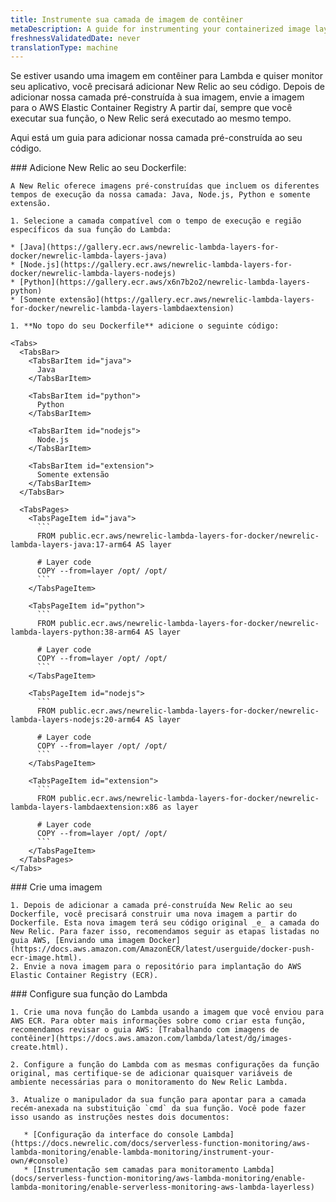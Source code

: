 ```yaml
---
title: Instrumente sua camada de imagem de contêiner
metaDescription: A guide for instrumenting your containerized image layer with New Relic.
freshnessValidatedDate: never
translationType: machine
---
```


Se estiver usando uma imagem em contêiner para Lambda e quiser monitor seu aplicativo, você precisará adicionar New Relic ao seu código. Depois de adicionar nossa camada pré-construída à sua imagem, envie a imagem para o AWS Elastic Container Registry A partir daí, sempre que você executar sua função, o New Relic será executado ao mesmo tempo.

Aqui está um guia para adicionar nossa camada pré-construída ao seu código.

<Steps>
  <Step>
    ### Adicione New Relic ao seu Dockerfile:

    A New Relic oferece imagens pré-construídas que incluem os diferentes tempos de execução da nossa camada: Java, Node.js, Python e somente extensão.

    1. Selecione a camada compatível com o tempo de execução e região específicos da sua função do Lambda:

    * [Java](https://gallery.ecr.aws/newrelic-lambda-layers-for-docker/newrelic-lambda-layers-java)
    * [Node.js](https://gallery.ecr.aws/newrelic-lambda-layers-for-docker/newrelic-lambda-layers-nodejs)
    * [Python](https://gallery.ecr.aws/x6n7b2o2/newrelic-lambda-layers-python)
    * [Somente extensão](https://gallery.ecr.aws/newrelic-lambda-layers-for-docker/newrelic-lambda-layers-lambdaextension)

    1. **No topo do seu Dockerfile** adicione o seguinte código:

    <Tabs>
      <TabsBar>
        <TabsBarItem id="java">
          Java
        </TabsBarItem>

        <TabsBarItem id="python">
          Python
        </TabsBarItem>

        <TabsBarItem id="nodejs">
          Node.js
        </TabsBarItem>

        <TabsBarItem id="extension">
          Somente extensão
        </TabsBarItem>
      </TabsBar>

      <TabsPages>
        <TabsPageItem id="java">
          ```
          FROM public.ecr.aws/newrelic-lambda-layers-for-docker/newrelic-lambda-layers-java:17-arm64 AS layer

          # Layer code
          COPY --from=layer /opt/ /opt/
          ```
        </TabsPageItem>

        <TabsPageItem id="python">
          ```
          FROM public.ecr.aws/newrelic-lambda-layers-for-docker/newrelic-lambda-layers-python:38-arm64 AS layer

          # Layer code
          COPY --from=layer /opt/ /opt/
          ```
        </TabsPageItem>

        <TabsPageItem id="nodejs">
          ```
          FROM public.ecr.aws/newrelic-lambda-layers-for-docker/newrelic-lambda-layers-nodejs:20-arm64 AS layer

          # Layer code
          COPY --from=layer /opt/ /opt/
          ```
        </TabsPageItem>

        <TabsPageItem id="extension">
          ```
          FROM public.ecr.aws/newrelic-lambda-layers-for-docker/newrelic-lambda-layers-lambdaextension:x86 as layer

          # Layer code
          COPY --from=layer /opt/ /opt/
          ```
        </TabsPageItem>
      </TabsPages>
    </Tabs>
  </Step>

  <Step>
    ### Crie uma imagem

    1. Depois de adicionar a camada pré-construída New Relic ao seu Dockerfile, você precisará construir uma nova imagem a partir do Dockerfile. Esta nova imagem terá seu código original _e_ a camada do New Relic. Para fazer isso, recomendamos seguir as etapas listadas no guia AWS, [Enviando uma imagem Docker](https://docs.aws.amazon.com/AmazonECR/latest/userguide/docker-push-ecr-image.html).
    2. Envie a nova imagem para o repositório para implantação do AWS Elastic Container Registry (ECR).
  </Step>

  <Step>
    ### Configure sua função do Lambda

    1. Crie uma nova função do Lambda usando a imagem que você enviou para AWS ECR. Para obter mais informações sobre como criar esta função, recomendamos revisar o guia AWS: [Trabalhando com imagens de contêiner](https://docs.aws.amazon.com/lambda/latest/dg/images-create.html).

    2. Configure a função do Lambda com as mesmas configurações da função original, mas certifique-se de adicionar quaisquer variáveis de ambiente necessárias para o monitoramento do New Relic Lambda.

    3. Atualize o manipulador da sua função para apontar para a camada recém-anexada na substituição `cmd` da sua função. Você pode fazer isso usando as instruções nestes dois documentos:

       * [Configuração da interface do console Lambda](https://docs.newrelic.com/docs/serverless-function-monitoring/aws-lambda-monitoring/enable-lambda-monitoring/instrument-your-own/#console)
       * [Instrumentação sem camadas para monitoramento Lambda](docs/serverless-function-monitoring/aws-lambda-monitoring/enable-lambda-monitoring/enable-serverless-monitoring-aws-lambda-layerless)
  </Step>
</Steps>